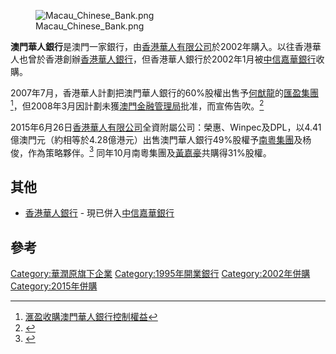 {{Infobox Company
|name = 澳門華人銀行股份有限公司
|name_en = {{lang|pt|Banco Chinês de Macau, S.A.}}<br />{{lang|en|The Macau Chinese Bank Ltd.}}
|logo = Macau Chinese Bank logo.svg
|type = 附屬公司
|company_slogan = 
|foundation = 1995年，前身為富利銀行<br />2002年，被[[香港華人銀行集團|香港華人銀行集團]]收購並更至現名
|location = {{MAC}}
|key_people = 李偉聯，董事會主席
|industry= 金融業
|sales = 
|profit = 9,660,000  澳門幣 (2013年)
|asset = 
|revenue = 
| owner = {{aligned table|[[南粵集團|南粵集團]]|(40%)|[[香港華人有限公司|香港華人]]|(0%)|[[黃嘉豪_(商人)|黃嘉豪]]|(5%)|杨俊|(25%)}}
|num_branches =
|products = 各種[[金融服務|金融服務]]：個人[[儲蓄|儲蓄]]、個人理財、個人及企業[[貸款|貸款]]、[[資金|資金]]管理等
|homepage = [http://www.mcb.com.mo/ mcb.com.mo]
}}

[[File:Macau_Chinese_Bank.png|thumb]]

'''澳門華人銀行'''是澳門一家銀行，由[[香港華人有限公司|香港華人有限公司]]於2002年購入。以往香港華人也曾於香港創辦[[香港華人銀行|香港華人銀行]]，但香港華人銀行於2002年1月被[[中信嘉華銀行|中信嘉華銀行]]收購。

2007年7月，香港華人計劃把澳門華人銀行的60%股權出售予[[何猷龍|何猷龍]]的[[匯盈集團|匯盈集團]]<ref>[http://www.vcgroup.com.hk/main_v2/chi/pdf/2007-10-03_Chi.pdf 滙盈收購澳門華人銀行控制權益]</ref>，但2008年3月因計劃未獲[[澳門金融管理局|澳門金融管理局]]批准，而宣佈告吹。<ref>{{Cite web |url=http://big5.am765.com/xw/xwfl/ga/200803/t20080303_334526.htm |title=未獲金管局批准 匯盈收購澳門華人銀行計劃告吹 |accessdate=2009-03-18 |archive-date=2015-07-01 |archive-url=https://web.archive.org/web/20150701040841/http://big5.am765.com/xw/xwfl/ga/200803/t20080303_334526.htm |dead-url=yes }}</ref>

2015年6月26日[[香港華人有限公司|香港華人有限公司]]全資附屬公司：榮惠、Winpec及DPL，以4.41億澳門元（約相等於4.28億港元）出售澳門華人銀行49%股權予[[南粵集團|南粵集團]]及杨俊，作為策略夥伴。<ref>{{Cite web |url=http://www.hkexnews.hk/listedco/listconews/sehk/2015/0626/LTN201506261302_C.pdf |title=須予披露之交易 出售於澳門華人銀行股份有限公司之權益及接納有關其權益之出售選擇權 |accessdate=2015-06-28 |archive-date=2015-06-28 |archive-url=https://web.archive.org/web/20150628205732/http://www.hkexnews.hk/listedco/listconews/sehk/2015/0626/LTN201506261302_C.pdf |dead-url=no }}</ref> 同年10月南粵集團及[[黃嘉豪_(商人)|黃嘉豪]]共購得31%股權。

== 其他 ==
*[[香港華人銀行|香港華人銀行]] - 現已併入[[中信嘉華銀行|中信嘉華銀行]]

== 參考 ==
{{reflist}}

{{Macau_Bank}}

[[Category:華潤原旗下企業|Category:華潤原旗下企業]]
[[Category:1995年開業銀行|Category:1995年開業銀行]]
[[Category:2002年併購|Category:2002年併購]]
[[Category:2015年併購|Category:2015年併購]]